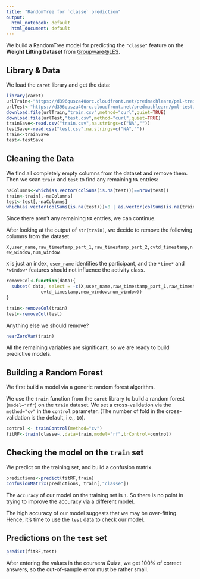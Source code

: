 ```yaml
---
title: "RandomTree for `classe` prediction"
output:
  html_notebook: default
  html_document: default
---
```


We build a RandomTree model for predicting the `"classe"` feature on the **Weight Lifting Dataset** from [Groupware@LES](http://groupware.les.inf.puc-rio.br/har).

## Library & Data

We load the `caret` library and get the data:

```r
library(caret)
urlTrain<-"https://d396qusza40orc.cloudfront.net/predmachlearn/pml-training.csv"
urlTest<-"https://d396qusza40orc.cloudfront.net/predmachlearn/pml-testing.csv"
download.file(urlTrain,"train.csv",method="curl",quiet=TRUE)
download.file(urlTest,"test.csv",method="curl",quiet=TRUE)
trainSave<-read.csv("train.csv",na.strings=c("NA",""))
testSave<-read.csv("test.csv",na.strings=c("NA",""))
train<-trainSave
test<-testSave
```

## Cleaning the Data

We find all completely empty columns from the dataset and remove them.
Then we scan `train` and `test` to find any remaining `NA` entries:

```r
naColumns<-which(as.vector(colSums(is.na(test)))==nrow(test))
train<-train[,-naColumns]
test<-test[,-naColumns]
which(as.vector(colSums(is.na(test)))>0 | as.vector(colSums(is.na(train)))>0)
```

Since there aren't any remaining `NA` entries, we can continue.

After looking at the output of `str(train)`, we decide to remove the following columns from the dataset

`X,user_name,raw_timestamp_part_1,raw_timestamp_part_2,cvtd_timestamp,new_window,num_window`

`X` is just an index, `user_name` identifies the participant, and the `*time*` and `*window*` features should not influence the activity class.

```r
removeCol<-function(data){
  subset( data, select = -c(X,user_name,raw_timestamp_part_1,raw_timestamp_part_2,
             cvtd_timestamp,new_window,num_window))
}

train<-removeCol(train)
test<-removeCol(test)
```

Anything else we should remove?

```r
nearZeroVar(train)
```

All the remaining variables are significant, so we are ready to build predictive models.

## Building a Random Forest

We first build a model via a generic random forest algorithm.

We use the `train` function from the `caret` library to build a random forest (`model="rf"`) on the `train` dataset. We set a cross-validation via the `method="cv"` in the `control` parameter. (The number of fold in the cross-validation is the default, i.e., `10`).

```r
control <- trainControl(method="cv")
fitRF<-train(classe~.,data=train,model="rf",trControl=control)
```

## Checking the model on the `train` set

We predict on the training set, and build a confusion matrix.

```r
predictions<-predict(fitRF,train)
confusionMatrix(predictions, train[,"classe"])
```

The `Accuracy` of our model on the training set is `1`. So there is no point in trying to improve the accuracy via a different model.

The high accuracy of our model suggests that we may be over-fitting. Hence, it's time to use the `test` data to check our model.

## Predictions on the `test` set

```r
predict(fitRF,test)
```

After entering the values in the coursera Quizz, we get 100% of correct answers, so the out-of-sample error must be rather small.

